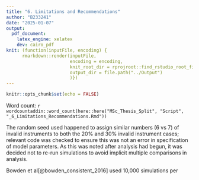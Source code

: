 ```yaml
---
title: "6. Limitations and Recommendations"
author: "B233241"
date: "2025-01-07"
output:
  pdf_document:
    latex_engine: xelatex
    dev: cairo_pdf
knit: (function(inputFile, encoding) {
      rmarkdown::render(inputFile,
                        encoding = encoding,
                        knit_root_dir = rprojroot::find_rstudio_root_file(),
                        output_dir = file.path("../Output")
                        )})
---
```


```r
knitr::opts_chunk$set(echo = FALSE)
```

Word count: `r wordcountaddin::word_count(here::here("MSc_Thesis_Split", "Script", "_6_Limitations_Recommendations.Rmd"))`


The random seed used happened to assign similar numbers (6 vs 7) of invalid instruments to both the 20% and 30% invalid instrument cases; relevant code was checked to ensure this was not an error in specification of model parameters. As this was noted after analysis had begun, it was decided not to re-run simulations to avoid implicit multiple comparisons in analysis.


Bowden et al[@bowden_consistent_2016] used 10,000 simulations per 